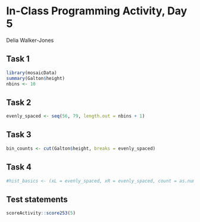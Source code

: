 # In-Class Programming Activity, Day 5

Delia Walker-Jones

## Task 1
```r
library(mosaicData)
summary(Galton$height)
nbins <- 10
```

## Task 2
```r
evenly_spaced <- seq(56, 79, length.out = nbins + 1)
```

## Task 3
```r
bin_counts <- cut(Galton$height, breaks = evenly_spaced)
```

## Task 4
```r
#hist_basics <- (xL = evenly_spaced, xR = evenly_spaced, count = as.numeric(bin_counts))
```







## Test statements

```r
scoreActivity::score253(5)
```